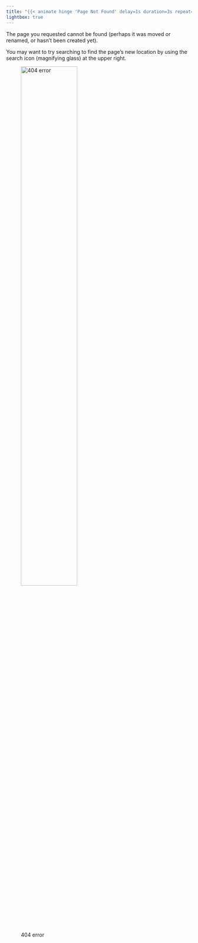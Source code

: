 ```yaml
---
title: "{{< animate hinge 'Page Not Found' delay=1s duration=3s repeat=0 >}}"
lightbox: true
---
```


The page you requested cannot be found (perhaps it was moved or renamed, or hasn't been created yet).

You may want to try searching to find the page's new location by using the search icon (magnifying glass) at the upper right.

![404 error](assets/ocsn_404.png){width="60%"}
